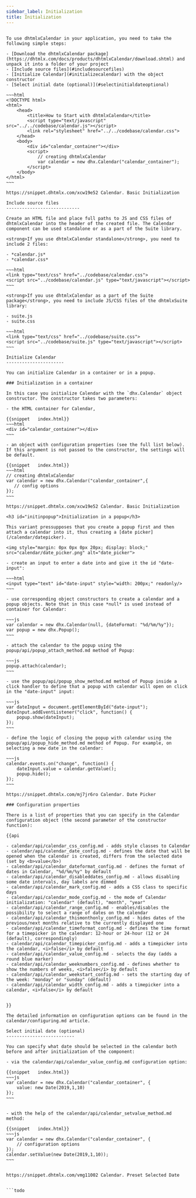 ```yaml
---
sidebar_label: Initialization
title: Initialization
---
```


```todo

To use dhtmlxCalendar in your application, you need to take the following simple steps:

- [Download the dhtmlxCalendar package](https://dhtmlx.com/docs/products/dhtmlxCalendar/download.shtml) and unpack it into a folder of your project
- [Include source files](#includesourcefiles)
- [Initialize Calendar](#initializecalendar) with the object constructor
- [Select initial date (optional)](#selectinitialdateoptional)

~~~html
<!DOCTYPE html>
<html>
    <head>
        <title>How to Start with dhtmlxCalendar</title>         
        <script type="text/javascript" src="../../codebase/calendar.js"></script>
        <link rel="stylesheet" href="../../codebase/calendar.css">
    </head>
    <body>
        <div id="calendar_container"></div>
        <script>
            // creating dhtmlxCalendar 
            var calendar = new dhx.Calendar("calendar_container");
        </script>
    </body>
</html>
~~~

https://snippet.dhtmlx.com/xcw19e52	Calendar. Basic Initialization

Include source files
----------------------------

Create an HTML file and place full paths to JS and CSS files of dhtmlxCalendar into the header of the created file. The Calendar component can be used standalone or as a part of the Suite library.

<strong>If you use dhtmlxCalendar standalone</strong>, you need to include 2 files:

- *calendar.js*
- *calendar.css*

~~~html
<link type="text/css" href="../codebase/calendar.css">
<script src="../codebase/calendar.js" type="text/javascript"></script>
~~~

<strong>If you use dhtmlxCalendar as a part of the Suite package</strong>, you need to include JS/CSS files of the dhtmlxSuite library:

- suite.js
- suite.css

~~~html
<link type="text/css" href="../codebase/suite.css">
<script src="../codebase/suite.js" type="text/javascript"></script>
~~~

Initialize Calendar
----------------------

You can initialize Calendar in a container or in a popup.

### Initialization in a container

In this case you initialize Calendar with the `dhx.Calendar` object constructor. The constructor takes two parameters: 

- the HTML container for Calendar,

{{snippet	index.html}}
~~~html
<div id="calendar_container"></div>
~~~

- an object with configuration properties (see the full list below). If this argument is not passed to the constructor, the settings will be default.

{{snippet	index.html}}
~~~html
// creating dhtmlxCalendar
var calendar = new dhx.Calendar("calendar_container",{
   // config options
});
~~~

https://snippet.dhtmlx.com/xcw19e52	Calendar. Basic Initialization

<h3 id="initinpopup">Initialization in a popup</h3>

This variant pressupposes that you create a popup first and then attach a calendar into it, thus creating a [date picker](/calendar/datepicker).

<img style="margin: 0px 0px 0px 20px; display: block;" src="calendar/date_picker.png" alt="date_picker">

- create an input to enter a date into and give it the id "date-input":

~~~html
<input type="text" id="date-input" style="width: 200px;" readonly/>
~~~

- use corresponding object constructors to create a calendar and a popup objects. Note that in this case *null* is used instead of container for Calendar:

~~~js
var calendar = new dhx.Calendar(null, {dateFormat: "%d/%m/%y"});
var popup = new dhx.Popup();
~~~

- attach the calendar to the popup using the popup/api/popup_attach_method.md method of Popup:

~~~js
popup.attach(calendar);
~~~

- use the popup/api/popup_show_method.md method of Popup inside a click handler to define that a popup with calendar will open on click in the "date-input" input:

~~~js
var dateInput = document.getElementById("date-input");
dateInput.addEventListener("click", function() {
	popup.show(dateInput);
});
~~~

- define the logic of closing the popup with calendar using the popup/api/popup_hide_method.md method of Popup. For example, on selecting a new date in the calendar:

~~~js
calendar.events.on("change", function() {
	dateInput.value = calendar.getValue();
	popup.hide();
});
~~~

https://snippet.dhtmlx.com/mj7jr6ro	Calendar. Date Picker

### Configuration properties

There is a list of properties that you can specify in the Calendar configuration object (the second parameter of the constructor function):

{{api

- calendar/api/calendar_css_config.md - adds style classes to Calendar
- calendar/api/calendar_date_config.md - defines the date that will be opened when the calendar is created, differs from the selected date (set by <b>value</b>)
- calendar/api/calendar_dateformat_config.md - defines the format of dates in Сalendar, "%d/%m/%y" by default
- calendar/api/calendar_disableddates_config.md - allows disabling some date intervals, day labels are dimmed
- calendar/api/calendar_mark_config.md - adds a CSS class to specific days
- calendar/api/calendar_mode_config.md - the mode of Calendar initialization: "calendar" (default), "month", "year"
- calendar/api/calendar_range_config.md - enables/disables the possibility to select a range of dates on the calendar
- calendar/api/calendar_thismonthonly_config.md - hides dates of the previous/next months relative to the currently displayed one
- calendar/api/calendar_timeformat_config.md - defines the time format for a timepicker in the calendar: 12-hour or 24-hour (12 or 24 (default), correspondingly)
- calendar/api/calendar_timepicker_config.md - adds a timepicker into the calendar, <i>false</i> by default
- calendar/api/calendar_value_config.md - selects the day (adds a round blue marker)
- calendar/api/calendar_weeknumbers_config.md - defines whether to show the numbers of weeks, <i>false</i> by default
- calendar/api/calendar_weekstart_config.md - sets the starting day of the week: "monday" or "sunday" (default)
- calendar/api/calendar_width_config.md - adds a timepicker into a calendar, <i>false</i> by default


}}

The detailed information on configuration options can be found in the calendar/configuring.md article.

Select initial date (optional)
--------------------------

You can specify what date should be selected in the calendar both before and after initialization of the component:

- via the calendar/api/calendar_value_config.md configuration option:

{{snippet	index.html}}
~~~js
var calendar = new dhx.Calendar("calendar_container", {
    value: new Date(2019,1,10)
});
~~~


- with the help of the calendar/api/calendar_setvalue_method.md method:

{{snippet	index.html}}
~~~js
var calendar = new dhx.Calendar("calendar_container", {
    // configuration options
});
calendar.setValue(new Date(2019,1,10));
~~~


https://snippet.dhtmlx.com/vmg11002	Calendar. Preset Selected Date


```todo

